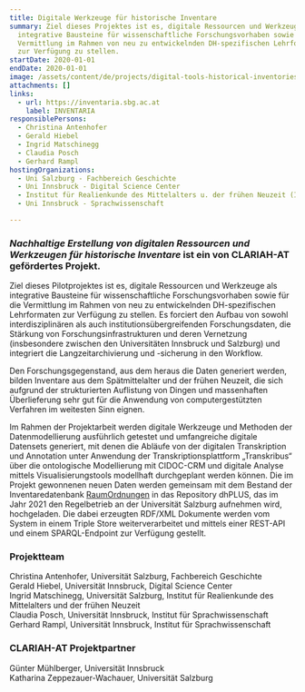 ```yaml
---
title: Digitale Werkzeuge für historische Inventare
summary: Ziel dieses Projektes ist es, digitale Ressourcen und Werkzeuge als
  integrative Bausteine für wissenschaftliche Forschungsvorhaben sowie für die
  Vermittlung im Rahmen von neu zu entwickelnden DH-spezifischen Lehrformaten
  zur Verfügung zu stellen.
startDate: 2020-01-01
endDate: 2020-01-01
image: /assets/content/de/projects/digital-tools-historical-inventories/logo2_neu.png
attachments: []
links:
  - url: https://inventaria.sbg.ac.at
    label: INVENTARIA
responsiblePersons:
  - Christina Antenhofer
  - Gerald Hiebel
  - Ingrid Matschinegg
  - Claudia Posch
  - Gerhard Rampl
hostingOrganizations:
  - Uni Salzburg - Fachbereich Geschichte
  - Uni Innsbruck - Digital Science Center
  - Institut für Realienkunde des Mittelalters u. der frühen Neuzeit (IMAREAL)
  - Uni Innsbruck - Sprachwissenschaft

---
```

### _**Nachhaltige Erstellung von digitalen Ressourcen und Werkzeugen**_ **_für historische Inventare_ ist ein von CLARIAH-AT gefördertes Projekt.**

Ziel dieses Pilotprojektes ist es, digitale Ressourcen und Werkzeuge als integrative Bausteine für wissenschaftliche Forschungsvorhaben sowie für die Vermittlung im Rahmen von neu zu entwickelnden DH-spezifischen Lehrformaten zur Verfügung zu stellen. Es forciert den Aufbau von sowohl interdisziplinären als auch institutionsübergreifenden Forschungsdaten, die Stärkung von Forschungsinfrastrukturen und deren Vernetzung (insbesondere zwischen den Universitäten Innsbruck und Salzburg) und integriert die Langzeitarchivierung und -sicherung in den Workflow.

Den Forschungsgegenstand, aus dem heraus die Daten generiert werden, bilden Inventare aus dem Spätmittelalter und der frühen Neuzeit, die sich aufgrund der strukturierten Auflistung von Dingen und massenhaften Überlieferung sehr gut für die Anwendung von computergestützten Verfahren im weitesten Sinn eignen.

Im Rahmen der Projektarbeit werden digitale Werkzeuge und Methoden der Datenmodellierung ausführlich getestet und umfangreiche digitale Datensets generiert, mit denen die Abläufe von der digitalen Transkription und Annotation unter Anwendung der Transkriptionsplattform „Transkribus“ über die ontologische Modellierung mit CIDOC-CRM und digitale Analyse mittels Visualisierungstools modellhaft durchgeplant werden können. Die im Projekt gewonnenen neuen Daten werden gemeinsam mit dem Bestand der Inventaredatenbank [RaumOrdnungen](http://raumordnungen.imareal.sbg.ac.at) in das Repository dhPLUS, das im Jahr 2021 den Regelbetrieb an der Universität Salzburg aufnehmen wird, hochgeladen. Die dabei erzeugten RDF/XML Dokumente werden vom System in einem Triple Store weiterverarbeitet und mittels einer REST-API und einem SPARQL-Endpoint zur Verfügung gestellt.

### **Projektteam**

Christina Antenhofer, Universität Salzburg, Fachbereich Geschichte  
Gerald Hiebel, Universität Innsbruck, Digital Science Center  
Ingrid Matschinegg, Universität Salzburg, Institut für Realienkunde des Mittelalters und der frühen Neuzeit  
Claudia Posch, Universität Innsbruck, Institut für Sprachwissenschaft  
Gerhard Rampl, Universität Innsbruck, Institut für Sprachwissenschaft

### **CLARIAH-AT Projektpartner**

Günter Mühlberger, Universität Innsbruck  
Katharina Zeppezauer-Wachauer, Universität Salzburg